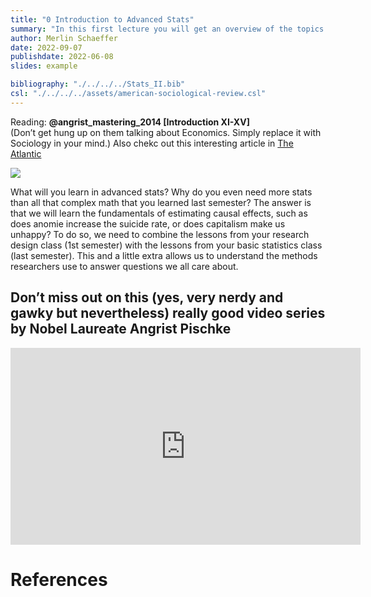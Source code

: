 ```yaml
---
title: "0 Introduction to Advanced Stats"
summary: "In this first lecture you will get an overview of the topics we will cover this semester, especially: how to estimate causal effects."
author: Merlin Schaeffer
date: 2022-09-07
publishdate: 2022-06-08
slides: example

bibliography: "./../../../Stats_II.bib"
csl: "./../../../assets/american-sociological-review.csl"
---
```


<!-- Lecture slides: [**Lecture 1**](/Lectures/1-Correlation-n-Regression/1-Correlation-n-Regression.html) -->

Reading: **@angrist_mastering_2014[Introduction XI-XV]** <br> (Don't get hung up on them talking about Economics. Simply replace it with Sociology in your mind.) Also chekc out this interesting article in [The Atlantic](https://www.theatlantic.com/science/archive/2019/12/vietnam-draft-lotteries-were-scientific-experiment/602842/)

![](https://www.emirates247.com/polopoly_fs/1.454782.1452311744!/image/image.jpg)

What will you learn in advanced stats? Why do you even need more stats than all that complex math that you learned last semester? The answer is that we will learn the fundamentals of estimating causal effects, such as does anomie increase the suicide rate, or does capitalism make us unhappy? To do so, we need to combine the lessons from your research design class (1st semester) with the lessons from your basic statistics class (last semester). This and a little extra allows us to understand the methods researchers use to answer questions we all care about.

## Don't miss out on this (yes, very nerdy and gawky but nevertheless) really good video series by Nobel Laureate Angrist Pischke
<iframe width="560" height="315" src="https://www.youtube.com/embed/WwW8y5dZs80" title="YouTube video player" frameborder="0" allow="accelerometer; autoplay; clipboard-write; encrypted-media; gyroscope; picture-in-picture" allowfullscreen></iframe>

# References
